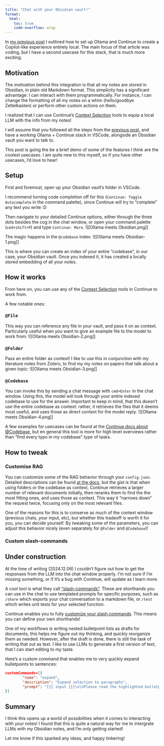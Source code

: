 ```yaml
---
title: "Chat with your Obsidian vault!"
format:
  html:
    toc: true
    code-overflow: wrap
---
```



In [my previous post](Local%20LLMs%20with%20Ollama%201.qmd) I outlined how to set up Ollama and Continue to create a Copilot-like experience entirely local. The main focus of that article was coding, but I have a second usecase for this stack, that is much more exciting.

## Motivation

The motivation behind this integration is that all my notes are stored in Obsidian, in plain old Markdown format. This simplicity has a significant advantage: I can interact with them programmatically. For instance, I can change the formatting of all my notes on a whim (hello/goodbye Zettelkasten) or perform other custom actions on them.

I realized that I can use Continue's [Context Selection](https://docs.continue.dev/chat/context-selection) tools to equip a local LLM with the info from my notes!

I will assume that you followed all the steps from the [previous post](Local%20LLMs%20with%20Ollama%201.qmd), and have a working Ollama + Continue stack in VSCode, alongside an Obsidian vault you want to talk to.

This post is going the be a brief demo of some of the features I think are the coolest usecases. I am quite new to this myself, so if you have other usecases, I'd love to hear!


## Setup 

First and foremost, open up your Obsidian vault's folder in VSCode. 

I recommend turning code completion off for this (`Continue: Toggle Autocomplete` in the command palette), since Continue will try to "complete" any text you write :D

Then navigate to your detailed Continue options, either through the three dots besides the cog in the chat window, or open your command palette (`cmd+shift+P`) and type `Continue: More`.
![[Ollama meets Obsidian.png]]


The magic happens in the `@codebase` index:
![[Ollama meets Obsidian-1.png]]

This is where you can create an index of your entire "codebase", in our case, your Obsidian vault. Once you indexed it, it has created a locally stored embedding of all your notes.

## How it works

From here on, you can use any of the [Context Selection](https://docs.continue.dev/chat/context-selection) tools in Continue to work from. 

A few notable ones:

### `@File`

This way you can reference any file in your vault, and pass it on as context. Particularly useful when you want to give an example file to the model to work from:
![[Ollama meets Obsidian-2.png]]

### `@Folder`
Pass an entire folder as context! I like to use this in conjunction with my literature notes from Zotero, to find my my notes on papers that talk about a given topic:
![[Ollama meets Obsidian-3.png]]

### `@Codebase`
You can invoke this by sending a chat message with `cmd+Enter` in the chat window. Using this, the model will look through your entire indexed codebase to use for the answer. Important to keep in mind, that this doesn't use the entire codebase as context: rather, it retrieves the files that it deems most useful, and uses those as direct context for the model reply. 
![[Ollama meets Obsidian-4.png]]

A few examples for usecases can be found at the [Continue docs about @Codebase](https://docs.continue.dev/customize/deep-dives/codebase), but en general this tool is more for high level overviews rather than "find every typo in my codebase" type of tasks.


## How to tweak

### Customise RAG
You can customize some of the RAG behavior through your `config.json`. Detailed descriptions can be found [at the docs](https://docs.continue.dev/customize/deep-dives/codebase#configuration), but the gist is that when using folders or the codebase as context, Continue retrieves a larger number of relevant documents initially, then reranks them to find the the most fitting ones, and uses those as context. This way it "narrows down" the request twice, focusing only on the most relevant files.

One of the reasons for this is to conserve as much of the context window (previous chats, your input, etc), but whether this tradeoff is worth it for you, you can decide yourself. By tweaking some of the parameters, you can adjust this behavior nicely (even separately for `@Folder` and `@Codebase`)!


### Custom slash-commands

::: {.callout-warning}
## Under construction

At the time of writing (2024.12.06) I couldn't figure out how to get the responses from the LLM into the chat window properly. I'm not sure if I'm missing something, or if it's a bug with Continue, will update as I learn more.
:::

A cool tool is what they call ["slash-commands"](https://docs.continue.dev/customize/slash-commands). These are shorthands you can use in the chat to use templated prompts for specific purposes, such as `/share` which exports your chat conversation to a markdown file, or `/test` which writes unit tests for your selected function.

Continue enables you to fully [customize your slash commands](https://docs.continue.dev/customize/slash-commands). This means you can define your own shorthands! 

One of my workflows is writing nested bulletpoint lists as drafts for documents, this helps me figure out my thinking, and quickly reorganize them as needed. However, after the draft is done, there is still the task of writing that out as text. I like to use LLMs to generate a first version of text, that I can start editing to my taste. 

Here's a custom command that enables me to very quickly expand bulletpoints to sentences:

```json
customCommands=[{
        "name": "expand",
        "description": "Expand selection to paragraphs",
        "prompt": "{{{ input }}}\n\nPlease read the highlighted bulletpoints and expand them into fluid text. You should always respect the indentation in nested lists as hierarchy in the text. \nYou should always stick to factual information in the bulletpoints. \nMake sure the tone of the text you write is coherent with the rest of the document."
}]
```

## Summary
I think this opens up a world of possibilities when it comes to interacting with your notes! I found that this is quite a natural way for me to intergrate LLMs with my Obsidian notes, and I'm only getting started!

Let me know if this sparked any ideas, and happy tinkering!